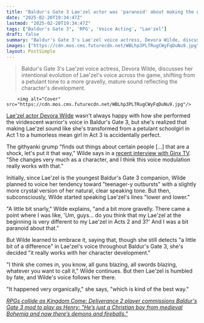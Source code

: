 ```yaml
---
title: "Baldur's Gate 3 Lae'zel actor was 'paranoid' about making the githyanki girlfriend’s voice 'lower and lower' through Act 3 until she realized 'it really works with her character development'"
date: "2025-02-20T19:34:47Z"
lastmod: "2025-02-20T19:34:47Z"
tags: ["Baldur's Gate 3", 'RPG', 'Voice Acting', "Lae'zel"]
draft: false
summary: "Baldur's Gate 3's Lae'zel voice actress, Devora Wilde, discusses her intentional evolution of Lae'zel's voice across the game, shifting from a petulant tone to a more gravelly, mature sound reflecting the character's development."
images: ["https://cdn.mos.cms.futurecdn.net/WBLhp3PLTRugCWyFqDuNu9.jpg"]
layout: PostSimple
---
```

> Baldur's Gate 3's Lae'zel voice actress, Devora Wilde, discusses her intentional evolution of Lae'zel's voice across the game, shifting from a petulant tone to a more gravelly, mature sound reflecting the character's development.


        <img alt="Cover" src="https://cdn.mos.cms.futurecdn.net/WBLhp3PLTRugCWyFqDuNu9.jpg"/>
        
[Lae'zel actor Devora Wilde](https://www.gamesradar.com/games/baldur-s-gate/baldurs-gate-3-laezel-actor-is-enjoying-romancing-herself-in-the-rpg-again-because-theres-a-lot-of-the-stuff-ive-kind-of-forgotten-about/) wasn't always happy with how she performed the viridescent warrior's voice in Baldur's Gate 3, but she's realized that making Lae'zel sound like she's transformed from a petulant schoolgirl in Act 1 to a humorless mean girl in Act 3 is accidentally perfect.

The githyanki grump "finds out things about certain people [...] that are a shock, let's put it that way," Wilde says in a [<u>recent interview with Ginx TV</u>](https://www.youtube.com/watch?v=Yo63sMtv01s). "She changes very much as a character, and I think this voice modulation really works with that."

Initially, since Lae'zel is the youngest Baldur's Gate 3 companion, Wilde planned to voice her tendency toward "teenager-y outbursts" with a slightly more crystal version of her natural, clear speaking tone. But then, subconsciously, Wilde started speaking Lae'zel's lines "lower and lower."

"A little bit snarly," Wilde explains, "and a bit more gravelly. There came a point where I was like, 'Um, guys… do you think that my Lae'zel at the beginning is very different to my Lae'zel in Acts 2 and 3?' And I was a bit paranoid about that."

But Wilde learned to embrace it, saying that, though she still detects "a little bit of a difference" in Lae'zel's voice throughout Baldur's Gate 3, she's decided "it really works with her character development."

"I think she comes in, you know, all guns blazing, all swords blazing, whatever you want to call it," Wilde continues. But then Lae'zel is humbled by fate, and Wilde's voice follows her there.

"It happened very organically," she says, "which is kind of the best way."

[<u><em>RPGs collide as Kingdom Come: Deliverance 2 player commissions Baldur's Gate 3 mod to play as Henry: "He’s just a Christian boy from medieval Bohemia and now there’s demons and fireballs."</em></u>](https://www.gamesradar.com/games/rpg/rpgs-collide-as-kingdom-come-deliverance-2-player-commissions-baldurs-gate-3-mod-to-play-as-henry-hes-just-a-christian-boy-from-medieval-bohemia-and-now-theres-demons-and-fireballs/)
        